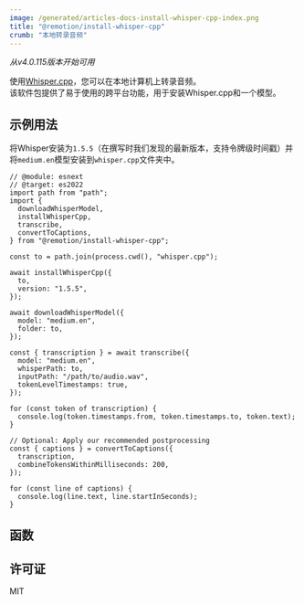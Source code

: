 ```yaml
---
image: /generated/articles-docs-install-whisper-cpp-index.png
title: "@remotion/install-whisper-cpp"
crumb: "本地转录音频"
---
```


_从v4.0.115版本开始可用_

使用[Whisper.cpp](https://github.com/ggerganov/whisper.cpp)，您可以在本地计算机上转录音频。  
该软件包提供了易于使用的跨平台功能，用于安装Whisper.cpp和一个模型。


<Installation pkg="@remotion/install-whisper-cpp" />

## 示例用法

将Whisper安装为`1.5.5`（在撰写时我们发现的最新版本，支持令牌级时间戳）并将`medium.en`模型安装到`whisper.cpp`文件夹中。

```tsx twoslash title="install-whisper.cpp"
// @module: esnext
// @target: es2022
import path from "path";
import {
  downloadWhisperModel,
  installWhisperCpp,
  transcribe,
  convertToCaptions,
} from "@remotion/install-whisper-cpp";

const to = path.join(process.cwd(), "whisper.cpp");

await installWhisperCpp({
  to,
  version: "1.5.5",
});

await downloadWhisperModel({
  model: "medium.en",
  folder: to,
});

const { transcription } = await transcribe({
  model: "medium.en",
  whisperPath: to,
  inputPath: "/path/to/audio.wav",
  tokenLevelTimestamps: true,
});

for (const token of transcription) {
  console.log(token.timestamps.from, token.timestamps.to, token.text);
}

// Optional: Apply our recommended postprocessing
const { captions } = convertToCaptions({
  transcription,
  combineTokensWithinMilliseconds: 200,
});

for (const line of captions) {
  console.log(line.text, line.startInSeconds);
}
```

## 函数

<TableOfContents />

## 许可证

MIT



